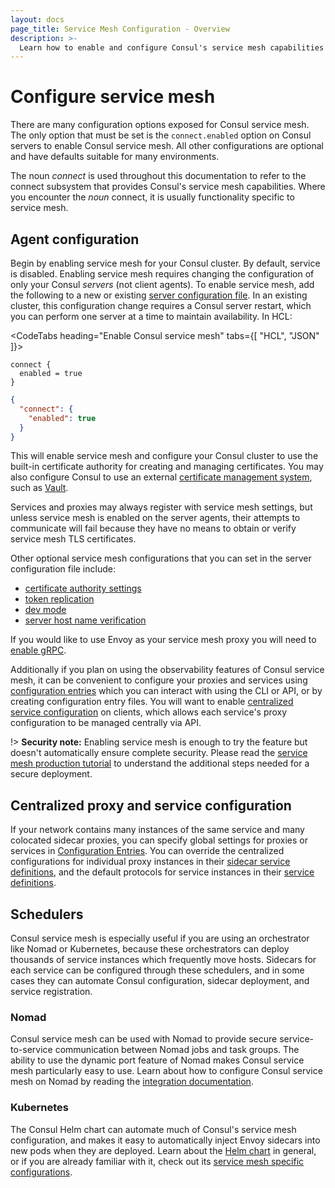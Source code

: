 ```yaml
---
layout: docs
page_title: Service Mesh Configuration - Overview
description: >-
  Learn how to enable and configure Consul's service mesh capabilities in agent configurations, and how to integrate with schedulers like Kubernetes and Nomad. Consul's service mesh capabilities are provided by the ""connect"" subsystem.
---
```


# Configure service mesh

There are many configuration options exposed for Consul service mesh. The only option that must be set is the `connect.enabled` option on Consul servers to enable Consul service mesh. All other configurations are optional and have defaults suitable for many environments.

The noun _connect_ is used throughout this documentation to refer to the connect subsystem that provides Consul's service mesh capabilities. Where you encounter the _noun_ connect, it is usually functionality specific to service mesh.

## Agent configuration

Begin by enabling service mesh for your Consul cluster. By default, service is disabled. Enabling service mesh requires changing the configuration of only your Consul _servers_ (not client agents). To enable service mesh, add the following to a new or existing [server configuration file](/consul/docs/agent/config/config-files). In an existing cluster, this configuration change requires a Consul server restart, which you can perform one server at a time to maintain availability. In HCL:


<CodeTabs heading="Enable Consul service mesh" tabs={[ "HCL", "JSON" ]}>

```hcl
connect {
  enabled = true
}
```

```json
{
  "connect": {
    "enabled": true
  }
}
```
</CodeTabs>

This will enable service mesh and configure your Consul cluster to use the built-in certificate authority for creating and managing certificates. You may also configure Consul to use an external [certificate management system](/consul/docs/connect/ca), such as [Vault](https://www.vaultproject.io/).

Services and proxies may always register with service mesh settings, but unless service mesh is enabled on the server agents, their attempts to communicate will fail because they have no means to obtain or verify service mesh TLS certificates.

Other optional service mesh configurations that you can set in the server configuration file include:

- [certificate authority settings](/consul/docs/agent/config/config-files#connect)
- [token replication](/consul/docs/agent/config/config-files#acl_tokens_replication)
- [dev mode](/consul/docs/agent/config/cli-flags#_dev)
- [server host name verification](/consul/docs/agent/config/config-files#tls_internal_rpc_verify_server_hostname)

If you would like to use Envoy as your service mesh proxy you will need to [enable gRPC](/consul/docs/agent/config/config-files#grpc_port).

Additionally if you plan on using the observability features of Consul service mesh, it can be convenient to configure your proxies and services using [configuration entries](/consul/docs/agent/config-entries) which you can interact with using the CLI or API, or by creating configuration entry files. You will want to enable [centralized service configuration](/consul/docs/agent/config/config-files#enable_central_service_config) on clients, which allows each service's proxy configuration to be managed centrally via API.

!> **Security note:** Enabling service mesh is enough to try the feature but doesn't automatically ensure complete security. Please read the [service mesh production tutorial](/consul/tutorials/developer-mesh/service-mesh-production-checklist) to understand the additional steps needed for a secure deployment.

## Centralized proxy and service configuration

If your network contains many instances of the same service and many colocated sidecar proxies, you can specify global settings for proxies or services in [Configuration Entries](/consul/docs/agent/config-entries). You can override the centralized configurations for individual proxy instances in their [sidecar service definitions](/consul/docs/reference/proxy/sidecar), and the default protocols for service instances in their [service definitions](/consul/docs/services/usage/define-services).

## Schedulers

Consul service mesh is especially useful if you are using an orchestrator like Nomad or Kubernetes, because these orchestrators can deploy thousands of service instances which frequently move hosts. Sidecars for each service can be configured through these schedulers, and in some cases they can automate Consul configuration, sidecar deployment, and service registration.

### Nomad

Consul service mesh can be used with Nomad to provide secure service-to-service communication between Nomad jobs and task groups. The ability to use the dynamic port feature of Nomad makes Consul service mesh particularly easy to use. Learn about how to configure Consul service mesh on Nomad by reading the [integration documentation](/consul/docs/connect/nomad).

### Kubernetes

The Consul Helm chart can automate much of Consul's service mesh configuration, and makes it easy to automatically inject Envoy sidecars into new pods when they are deployed. Learn about the [Helm chart](/consul/docs/reference/k8s/helm) in general, or if you are already familiar with it, check out its [service mesh specific configurations](/consul/docs/k8s/connect).
